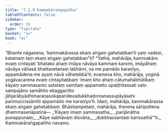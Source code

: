 ```yaml
---
title: "7.2.9 Kammakāraṅgapañha"
tableOfContents: false
sidebar:
  order: 10
type: "tipitaka"
basket: "su"
book: "mi"
---
```



<DynamicBreadcrumb />

<Division number="243" book="mi">

<Paragraph number="1741" book="mi">
“Bhante nāgasena, ‘kammakārassa ekaṃ aṅgaṃ gahetabban’ti yaṃ vadesi, katamaṃ taṃ ekaṃ aṅgaṃ gahetabban”ti? “Yathā, mahārāja, kammakāro evaṃ cintayati ‘bhatako ahaṃ imāya nāvāya kammaṃ karomi, imāyāhaṃ nāvāya vāhasā bhattavetanaṃ labhāmi, na me pamādo karaṇīyo, appamādena me ayaṃ nāvā vāhetabbā’ti; evameva kho, mahārāja, yoginā yogāvacarena evaṃ cintayitabbaṃ ‘imaṃ kho ahaṃ cātumahābhūtikaṃ kāyaṃ sammasanto satataṃ samitaṃ appamatto upaṭṭhitassati sato sampajāno samāhito ekaggacitto jātijarābyādhimaraṇasokaparidevadukkhadomanassupāyāsehi parimuccissāmīti appamādo me karaṇīyo’ti. Idaṃ, mahārāja, kammakārassa ekaṃ aṅgaṃ gahetabbaṃ. Bhāsitampetaṃ, mahārāja, therena sāriputtena dhammasenāpatinā—
</Paragraph>

<Paragraph number="1742" type="verses" book="mi">
_‘Kāyaṃ imaṃ sammasatha,_  
_parijānātha punappunaṃ;_  
_Kāye sabhāvaṃ disvāna,_  
_dukkhassantaṃ karissathā’”ti._  


</Paragraph>
</Division>

<Paragraph number="1743" type="center" book="mi">
Kammakāraṅgapañho navamo.
</Paragraph>